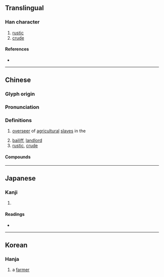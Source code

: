 {{character info/new}}
==Translingual==

===Han character===
{{Han char|rn=102|rad=田|as=07|sn=12|four=63047|canj=WICE|ids=⿰田夋}}

# [[rustic]]
# [[crude]]

====References====
* {{Han ref|kx=0763.170|dkj=21865|dj=1173.040|hdz=42545.010|uh=756F|ud=30063|bh=DAAD|bd=55981}}

----

==Chinese==
{{zh-forms}}

===Glyph origin===
{{Han etym}}

===Pronunciation===
{{zh-pron
|m=jùn
|m-s=
|dg=
|c=zeon3
|c-t=
|g=
|h=pfs=
|j=
|mb=
|md=
|mn=
|mn-t=
|w=
|x=
|mc=y
|oc=y
|cat=n
}}

===Definitions===
{{zh-hanzi}}

# {{lb|zh|historical}} [[overseer]] of [[agricultural]] [[slave]]s in the {{w|Western Zhou dynasty}}
# [[bailiff]], [[landlord]]
# [[rustic]], [[crude]]

====Compounds====
{{zh-der|寒畯}}

----

==Japanese==

===Kanji===
{{ja-kanji|grade=|rs=田07}}

# {{defn|lang=ja|sort=田07}}

====Readings====
* {{ja-readings|on=[[しゅん]] (shun)|kun=|nanori=}}

----

==Korean==

===Hanja===
{{ko-hanja|hangeul=준|eumhun=|rv=jun|mr=chun|y=cwun}}

# a [[farmer]]